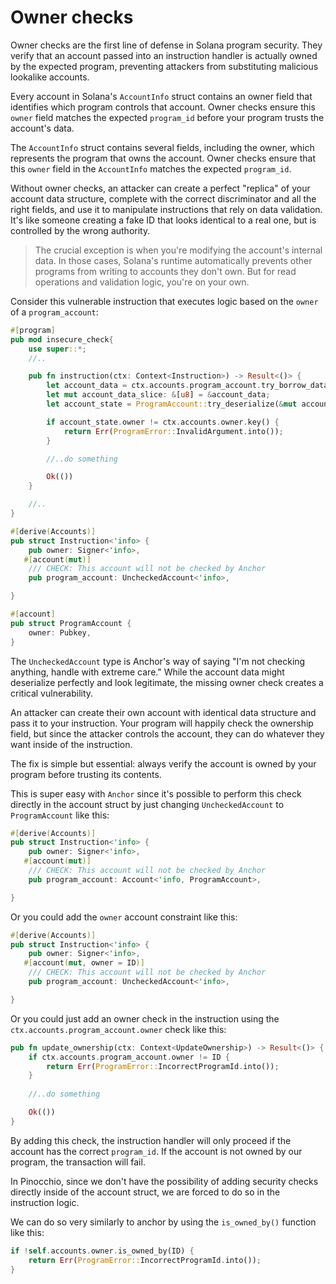 
# Owner checks

Owner checks are the first line of defense in Solana program security. They verify that an account passed into an instruction handler is actually owned by the expected program, preventing attackers from substituting malicious lookalike accounts.

Every account in Solana's `AccountInfo` struct contains an owner field that identifies which program controls that account. Owner checks ensure this `owner` field matches the expected `program_id` before your program trusts the account's data.

The `AccountInfo` struct contains several fields, including the owner, which represents the program that owns the account. Owner checks ensure that this `owner` field in the `AccountInfo` matches the expected `program_id`.

Without owner checks, an attacker can create a perfect "replica" of your account data structure, complete with the correct discriminator and all the right fields, and use it to manipulate instructions that rely on data validation. It's like someone creating a fake ID that looks identical to a real one, but is controlled by the wrong authority.

> The crucial exception is when you're modifying the account's internal data. In those cases, Solana's runtime automatically prevents other programs from writing to accounts they don't own. But for read operations and validation logic, you're on your own.

<ArticleSection name="Anchor" id="anchor" level="h2" />

Consider this vulnerable instruction that executes logic based on the `owner` of a `program_account`:

```rust
#[program]
pub mod insecure_check{
    use super::*;
    //..

    pub fn instruction(ctx: Context<Instruction>) -> Result<()> {
        let account_data = ctx.accounts.program_account.try_borrow_data()?;
        let mut account_data_slice: &[u8] = &account_data;
        let account_state = ProgramAccount::try_deserialize(&mut account_data_slice)?;

        if account_state.owner != ctx.accounts.owner.key() {
            return Err(ProgramError::InvalidArgument.into());
        }

        //..do something

        Ok(())
    }

    //..
}

#[derive(Accounts)]
pub struct Instruction<'info> {
    pub owner: Signer<'info>,
   #[account(mut)]
    /// CHECK: This account will not be checked by Anchor
    pub program_account: UncheckedAccount<'info>,

}

#[account]
pub struct ProgramAccount {
    owner: Pubkey,
}
```

The `UncheckedAccount` type is Anchor's way of saying "I'm not checking anything, handle with extreme care." While the account data might deserialize perfectly and look legitimate, the missing owner check creates a critical vulnerability.

An attacker can create their own account with identical data structure and pass it to your instruction. Your program will happily check the ownership field, but since the attacker controls the account, they can do whatever they want inside of the instruction.

The fix is simple but essential: always verify the account is owned by your program before trusting its contents.

This is super easy with `Anchor` since it's possible to perform this check directly in the account struct by just changing `UncheckedAccount` to `ProgramAccount` like this:

```rust
#[derive(Accounts)]
pub struct Instruction<'info> {
    pub owner: Signer<'info>,
   #[account(mut)]
    /// CHECK: This account will not be checked by Anchor
    pub program_account: Account<'info, ProgramAccount>,

}
```

Or you could add the `owner` account constraint like this:

```rust
#[derive(Accounts)]
pub struct Instruction<'info> {
    pub owner: Signer<'info>,
   #[account(mut, owner = ID)]
    /// CHECK: This account will not be checked by Anchor
    pub program_account: UncheckedAccount<'info>,

}
```

Or you could just add an owner check in the instruction using the `ctx.accounts.program_account.owner` check like this:

```rust
pub fn update_ownership(ctx: Context<UpdateOwnership>) -> Result<()> {
    if ctx.accounts.program_account.owner != ID {
        return Err(ProgramError::IncorrectProgramId.into());
    }
    
    //..do something

    Ok(())
}
```

By adding this check, the instruction handler will only proceed if the account has the correct `program_id`. If the account is not owned by our program, the transaction will fail.

<ArticleSection name="Pinocchio" id="pinocchio" level="h2" />

In Pinocchio, since we don't have the possibility of adding security checks directly inside of the account struct, we are forced to do so in the instruction logic. 

We can do so very similarly to anchor by using the `is_owned_by()` function like this:

```rust
if !self.accounts.owner.is_owned_by(ID) {
    return Err(ProgramError::IncorrectProgramId.into());
}
```





